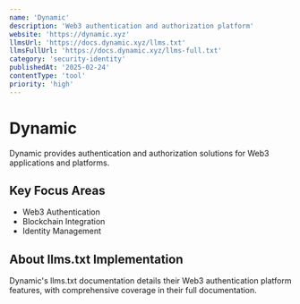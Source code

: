 ```yaml
---
name: 'Dynamic'
description: 'Web3 authentication and authorization platform'
website: 'https://dynamic.xyz'
llmsUrl: 'https://docs.dynamic.xyz/llms.txt'
llmsFullUrl: 'https://docs.dynamic.xyz/llms-full.txt'
category: 'security-identity'
publishedAt: '2025-02-24'
contentType: 'tool'
priority: 'high'
---
```


# Dynamic

Dynamic provides authentication and authorization solutions for Web3 applications and platforms.

## Key Focus Areas

- Web3 Authentication
- Blockchain Integration
- Identity Management

## About llms.txt Implementation

Dynamic's llms.txt documentation details their Web3 authentication platform features, with comprehensive coverage in their full documentation.
